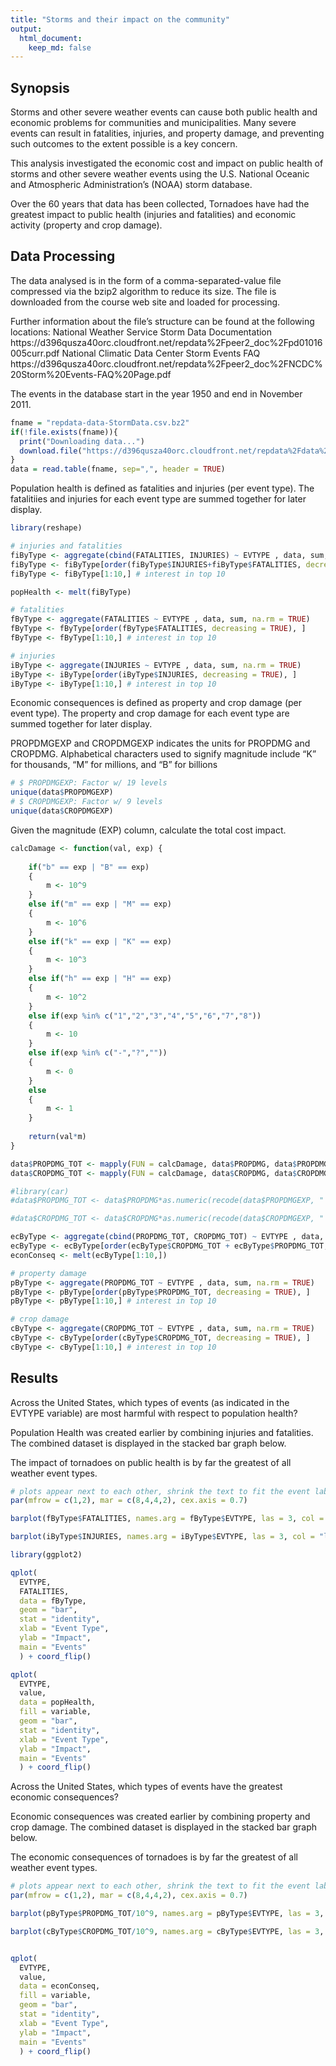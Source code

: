 ```yaml
---
title: "Storms and their impact on the community"
output: 
  html_document:
    keep_md: false
---
```


## Synopsis

Storms and other severe weather events can cause both public health and economic problems for communities and municipalities. Many severe events can result in fatalities, injuries, and property damage, and preventing such outcomes to the extent possible is a key concern.

This analysis investigated the economic cost and impact on public health of storms and other severe weather events using the U.S. National Oceanic and Atmospheric Administration's (NOAA) storm database. 

Over the 60 years that data has been collected, Tornadoes have had the greatest impact to public health (injuries and fatalities) and economic activity (property and crop damage).

## Data Processing

The data analysed is in the form of a comma-separated-value file compressed via the bzip2 algorithm to reduce its size. The file is downloaded from the course web site and loaded for processing.

Further information about the file's structure can be found at the following locations:
National Weather Service Storm Data Documentation
https://d396qusza40orc.cloudfront.net/repdata%2Fpeer2_doc%2Fpd01016005curr.pdf
National Climatic Data Center Storm Events FAQ
https://d396qusza40orc.cloudfront.net/repdata%2Fpeer2_doc%2FNCDC%20Storm%20Events-FAQ%20Page.pdf

The events in the database start in the year 1950 and end in November 2011.

```r
fname = "repdata-data-StormData.csv.bz2"
if(!file.exists(fname)){
  print("Downloading data...")
  download.file("https://d396qusza40orc.cloudfront.net/repdata%2Fdata%2FStormData.csv.bz2", fname, method = "curl")
}
data = read.table(fname, sep=",", header = TRUE)
```

Population health is defined as fatalities and injuries (per event type).  The fatalitiies and injuries for each event type are summed together for later display.

```r
library(reshape)

# injuries and fatalities
fiByType <- aggregate(cbind(FATALITIES, INJURIES) ~ EVTYPE , data, sum, na.rm = TRUE)
fiByType <- fiByType[order(fiByType$INJURIES+fiByType$FATALITIES, decreasing = TRUE), ]
fiByType <- fiByType[1:10,] # interest in top 10

popHealth <- melt(fiByType)

# fatalities
fByType <- aggregate(FATALITIES ~ EVTYPE , data, sum, na.rm = TRUE)
fByType <- fByType[order(fByType$FATALITIES, decreasing = TRUE), ]
fByType <- fByType[1:10,] # interest in top 10

# injuries
iByType <- aggregate(INJURIES ~ EVTYPE , data, sum, na.rm = TRUE)
iByType <- iByType[order(iByType$INJURIES, decreasing = TRUE), ]
iByType <- iByType[1:10,] # interest in top 10
```

Economic consequences is defined as property and crop damage (per event type).  The property and crop damage for each event type are summed together for later display.

PROPDMGEXP and CROPDMGEXP indicates the units for PROPDMG and CROPDMG.
Alphabetical characters used to signify magnitude
include "K" for thousands, "M" for millions, and "B" for billions

```r
# $ PROPDMGEXP: Factor w/ 19 levels
unique(data$PROPDMGEXP)
# $ CROPDMGEXP: Factor w/ 9 levels
unique(data$CROPDMGEXP)
```

Given the magnitude (EXP) column, calculate the total cost impact.

```r
calcDamage <- function(val, exp) {
    
    if("b" == exp | "B" == exp)
    {
        m <- 10^9
    } 
    else if("m" == exp | "M" == exp)
    {
        m <- 10^6
    }
    else if("k" == exp | "K" == exp)
    {
        m <- 10^3
    }
    else if("h" == exp | "H" == exp)
    {
        m <- 10^2
    }
    else if(exp %in% c("1","2","3","4","5","6","7","8"))
    {
        m <- 10
    }
    else if(exp %in% c("-","?",""))
    {
        m <- 0
    }
    else
    {
        m <- 1
    }
    
    return(val*m)
}

data$PROPDMG_TOT <- mapply(FUN = calcDamage, data$PROPDMG, data$PROPDMG)
data$CROPDMG_TOT <- mapply(FUN = calcDamage, data$CROPDMG, data$CROPDMG)

#library(car)
#data$PROPDMG_TOT <- data$PROPDMG*as.numeric(recode(data$PROPDMGEXP, "'0'=1;'1'=1;'2'=1;'3'=1;'4'=1;'5'=1;'6'=1;'7'=1;'8'=1;'B'=1000000000;'h'=100;'H'=100;'K'=1000;'m'=1000000;'M'=1000000;'-'=0;'?'=0;'+'=0", as.factor.result=FALSE))

#data$CROPDMG_TOT <- data$CROPDMG*as.numeric(recode(data$CROPDMGEXP, "'0'=1;'2'=1;'B'=1000000000;'k'=1000;'K'=1000;'m'=1000000;'M'=1000000;''=0;'?'=0", as.factor.result=FALSE))

ecByType <- aggregate(cbind(PROPDMG_TOT, CROPDMG_TOT) ~ EVTYPE , data, sum, na.rm = TRUE)
ecByType <- ecByType[order(ecByType$CROPDMG_TOT + ecByType$PROPDMG_TOT, decreasing = TRUE), ]
econConseq <- melt(ecByType[1:10,])

# property damage
pByType <- aggregate(PROPDMG_TOT ~ EVTYPE , data, sum, na.rm = TRUE)
pByType <- pByType[order(pByType$PROPDMG_TOT, decreasing = TRUE), ]
pByType <- pByType[1:10,] # interest in top 10

# crop damage
cByType <- aggregate(CROPDMG_TOT ~ EVTYPE , data, sum, na.rm = TRUE)
cByType <- cByType[order(cByType$CROPDMG_TOT, decreasing = TRUE), ]
cByType <- cByType[1:10,] # interest in top 10
```

## Results

Across the United States, which types of events (as indicated in the EVTYPE variable) are most harmful with respect to population health?

Population Health was created earlier by combining injuries and fatalities.  The combined dataset is displayed in the stacked bar graph below.

The impact of tornadoes on public health is by far the greatest of all weather event types.

```r
# plots appear next to each other, shrink the text to fit the event labels and make some room at the bottom
par(mfrow = c(1,2), mar = c(8,4,4,2), cex.axis = 0.7)

barplot(fByType$FATALITIES, names.arg = fByType$EVTYPE, las = 3, col = "light green", main = "Top 10 Events for fatalities", ylab = "Fatalities")

barplot(iByType$INJURIES, names.arg = iByType$EVTYPE, las = 3, col = "light green", main = "Top 10 Events for injuries", ylab = "Injuries")

library(ggplot2)

qplot(
  EVTYPE, 
  FATALITIES, 
  data = fByType,
  geom = "bar",
  stat = "identity", 
  xlab = "Event Type", 
  ylab = "Impact", 
  main = "Events"
  ) + coord_flip()

qplot(
  EVTYPE, 
  value, 
  data = popHealth,
  fill = variable,
  geom = "bar",
  stat = "identity", 
  xlab = "Event Type", 
  ylab = "Impact", 
  main = "Events"
  ) + coord_flip()
```

Across the United States, which types of events have the greatest economic consequences?

Economic consequences was created earlier by combining property and crop damage.  The combined dataset is displayed in the stacked bar graph below.

The economic consequences of tornadoes is by far the greatest of all weather event types.

```r
# plots appear next to each other, shrink the text to fit the event labels and make some room at the bottom
par(mfrow = c(1,2), mar = c(8,4,4,2), cex.axis = 0.7)

barplot(pByType$PROPDMG_TOT/10^9, names.arg = pByType$EVTYPE, las = 3, col = "light green", main = "Top 10 Events for Property Damage", ylab = "Cost USD (billion)")

barplot(cByType$CROPDMG_TOT/10^9, names.arg = cByType$EVTYPE, las = 3, col = "light green", main = "Top 10 Events for Crop Damage", ylab = "Cost USD (billion)")


qplot(
  EVTYPE, 
  value, 
  data = econConseq,
  fill = variable,
  geom = "bar",
  stat = "identity", 
  xlab = "Event Type", 
  ylab = "Impact", 
  main = "Events"
  ) + coord_flip()
```